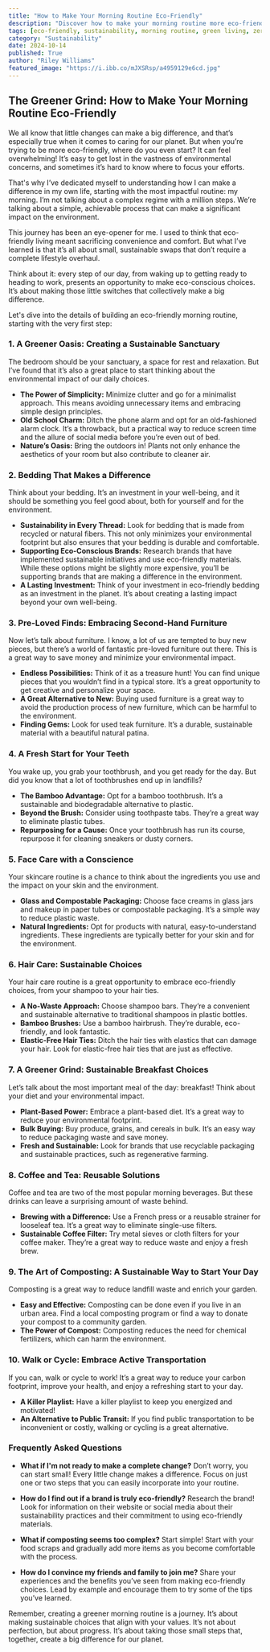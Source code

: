 ```yaml
---
title: "How to Make Your Morning Routine Eco-Friendly"
description: "Discover how to make your morning routine more eco-friendly with simple swaps for everyday items like bedding, toiletries, and breakfast. Learn about sustainable practices and how to reduce your environmental impact starting from the moment you wake up."
tags: [eco-friendly, sustainability, morning routine, green living, zero waste, sustainable lifestyle, environmental impact, eco-conscious, planet, reduce waste, green choices, eco-friendly tips, everyday habits, simple changes, sustainable living, conscious consumerism]
category: "Sustainability"
date: 2024-10-14
published: True
author: "Riley Williams"
featured_image: "https://i.ibb.co/mJXSRsp/a4959129e6cd.jpg"
---
```


##  The Greener Grind: How to Make Your Morning Routine Eco-Friendly

We all know that little changes can make a big difference, and that’s especially true when it comes to caring for our planet. But when you’re trying to be more eco-friendly, where do you even start? It can feel overwhelming! It’s easy to get lost in the vastness of environmental concerns, and sometimes it’s hard to know where to focus your efforts.

That's why I’ve dedicated myself to understanding how I can make a difference in my own life, starting with the most impactful routine: my morning. I’m not talking about a complex regime with a million steps. We’re talking about a simple, achievable process that can make a significant impact on the environment.

This journey has been an eye-opener for me.  I used to think that eco-friendly living meant sacrificing convenience and comfort.  But what I’ve learned is that it’s all about small, sustainable swaps that don’t require a complete lifestyle overhaul.

Think about it:  every step of our day, from waking up to getting ready to heading to work, presents an opportunity to make eco-conscious choices. It’s about making those little switches that collectively make a big difference. 

Let's dive into the details of building an eco-friendly morning routine, starting with the very first step:

### 1.  A Greener Oasis:  Creating a Sustainable Sanctuary

The bedroom should be your sanctuary, a space for rest and relaxation.  But I’ve found that it’s also a great place to start thinking about the environmental impact of our daily choices.

* **The Power of Simplicity:**  Minimize clutter and go for a minimalist approach. This means avoiding unnecessary items and embracing simple design principles. 
* **Old School Charm:**  Ditch the phone alarm and opt for an old-fashioned alarm clock.  It’s a throwback, but a  practical way to reduce screen time and the allure of social media before you’re even out of bed.
* **Nature’s Oasis:**  Bring the outdoors in! Plants not only enhance the aesthetics of your room but also contribute to cleaner air.

### 2.  Bedding That Makes a Difference

Think about your bedding.  It’s an investment in your well-being, and it should be something you feel good about, both for yourself and for the environment.

* **Sustainability in Every Thread:**  Look for bedding that is made from recycled or natural fibers.  This not only minimizes your environmental footprint but also ensures that your bedding is durable and comfortable.
* **Supporting Eco-Conscious Brands:**  Research brands that have implemented sustainable initiatives and use eco-friendly materials.  While these options might be slightly more expensive, you’ll be supporting brands that are making a difference in the environment.
* **A Lasting Investment:**  Think of your investment in eco-friendly bedding as an investment in the planet. It’s about creating a lasting impact beyond your own well-being.

### 3.  Pre-Loved Finds:  Embracing Second-Hand Furniture

Now let’s talk about furniture.  I know, a lot of us are tempted to buy new pieces, but there’s a world of fantastic pre-loved furniture out there.  This is a great way to save money and minimize your environmental impact.

* **Endless Possibilities:**  Think of it as a treasure hunt!  You can find unique pieces that you wouldn’t find in a typical store.  It’s a great opportunity to get creative and personalize your space.
* **A Great Alternative to New:**  Buying used furniture is a great way to avoid the production process of new furniture, which can be harmful to the environment.
* **Finding Gems:**  Look for used teak furniture.  It’s a durable, sustainable material with a beautiful natural patina.

### 4.  A Fresh Start for Your Teeth

You wake up, you grab your toothbrush, and you get ready for the day.  But did you know that a lot of toothbrushes end up in landfills?

* **The Bamboo Advantage:**  Opt for a bamboo toothbrush. It’s a sustainable and biodegradable alternative to plastic.
* **Beyond the Brush:**  Consider using toothpaste tabs.  They’re a great way to eliminate plastic tubes.
* **Repurposing for a Cause:**  Once your toothbrush has run its course, repurpose it for cleaning sneakers or dusty corners.  

### 5.  Face Care with a Conscience

Your skincare routine is a chance to think about the ingredients you use and the impact on your skin and the environment.

* **Glass and Compostable Packaging:**  Choose face creams in glass jars and makeup in paper tubes or compostable packaging.  It’s a simple way to reduce plastic waste.
* **Natural Ingredients:**  Opt for products with natural, easy-to-understand ingredients. These ingredients are typically better for your skin and for the environment.

### 6.  Hair Care:  Sustainable Choices

Your hair care routine is a great opportunity to embrace eco-friendly choices, from your shampoo to your hair ties.

* **A No-Waste Approach:**  Choose shampoo bars.  They’re a convenient and sustainable alternative to traditional shampoos in plastic bottles.
* **Bamboo Brushes:**  Use a bamboo hairbrush.  They’re durable, eco-friendly, and look fantastic.
* **Elastic-Free Hair Ties:**  Ditch the hair ties with elastics that can damage your hair. Look for elastic-free hair ties that are just as effective.

### 7.  A Greener Grind:  Sustainable Breakfast Choices

Let’s talk about the most important meal of the day: breakfast!  Think about your diet and your environmental impact.

* **Plant-Based Power:**  Embrace a plant-based diet.  It’s a great way to reduce your environmental footprint.
* **Bulk Buying:**  Buy produce, grains, and cereals in bulk.  It’s an easy way to reduce packaging waste and save money.
* **Fresh and Sustainable:**  Look for brands that use recyclable packaging and sustainable practices, such as regenerative farming.

### 8.  Coffee and Tea:  Reusable Solutions

Coffee and tea are two of the most popular morning beverages.  But these drinks can leave a surprising amount of waste behind.

* **Brewing with a Difference:**  Use a French press or a reusable strainer for looseleaf tea.  It’s a great way to eliminate single-use filters.
* **Sustainable Coffee Filter:**  Try metal sieves or cloth filters for your coffee maker.  They’re a great way to reduce waste and enjoy a fresh brew.

### 9.  The Art of Composting:  A Sustainable Way to Start Your Day

Composting is a great way to reduce landfill waste and enrich your garden.

* **Easy and Effective:**  Composting can be done even if you live in an urban area.  Find a local composting program or find a way to donate your compost to a community garden.
* **The Power of Compost:**  Composting reduces the need for chemical fertilizers, which can harm the environment.

### 10.  Walk or Cycle:  Embrace Active Transportation

If you can, walk or cycle to work!  It’s a great way to reduce your carbon footprint, improve your health, and enjoy a refreshing start to your day.

* **A Killer Playlist:**  Have a killer playlist to keep you energized and motivated! 
* **An Alternative to Public Transit:**  If you find public transportation to be inconvenient or costly, walking or cycling is a great alternative.

###  Frequently Asked Questions

* **What if I'm not ready to make a complete change?**  Don’t worry, you can start small!  Every little change makes a difference.  Focus on just one or two steps that you can easily incorporate into your routine.

* **How do I find out if a brand is truly eco-friendly?**  Research the brand!  Look for information on their website or social media about their sustainability practices and their commitment to using eco-friendly materials.

* **What if composting seems too complex?**  Start simple!  Start with your food scraps and gradually add more items as you become comfortable with the process.

* **How do I convince my friends and family to join me?**  Share your experiences and the benefits you’ve seen from making eco-friendly choices.  Lead by example and encourage them to try some of the tips you’ve learned.

Remember, creating a greener morning routine is a journey.  It’s about making sustainable choices that align with your values. It’s not about perfection, but about progress.  It’s about taking those small steps that, together, create a big difference for our planet. 
